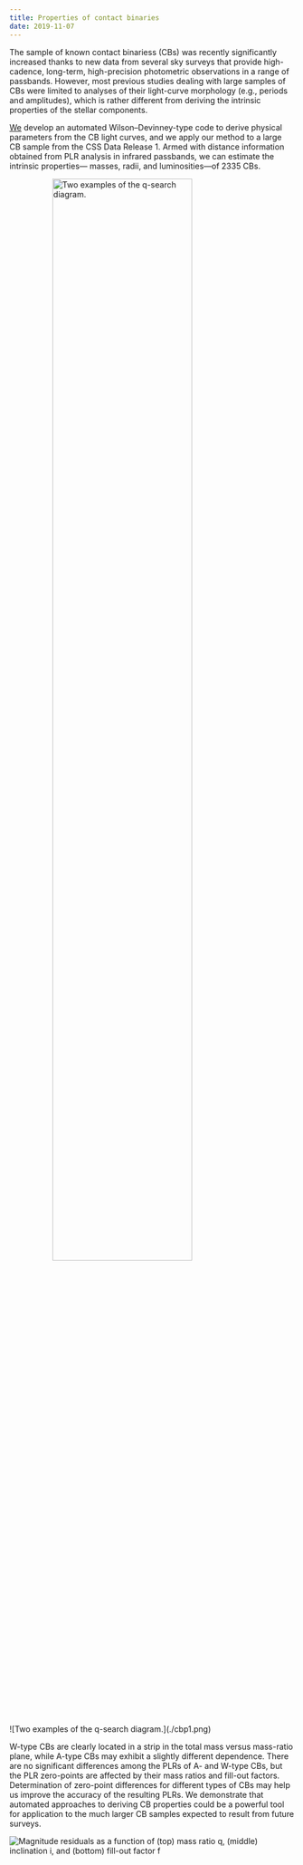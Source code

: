 ```yaml
---
title: Properties of contact binaries
date: 2019-11-07
---
```



The sample of known contact binariess (CBs) was recently significantly increased thanks to new data from several sky surveys that provide high-cadence, long-term, high-precision photometric observations in a range of passbands. However, most previous studies dealing with large samples of CBs were limited to analyses of their light-curve morphology (e.g., periods and amplitudes), which is rather different from deriving the intrinsic properties of the stellar components. 

[We](https://ui.adsabs.harvard.edu/abs/2020ApJS..247...50S/abstract) develop an automated Wilson–Devinney-type code to derive physical parameters from the CB light curves, and we apply our method to a large CB sample from the CSS Data Release 1. Armed with distance information obtained from PLR analysis in infrared passbands, we can estimate the intrinsic properties— masses, radii, and luminosities—of 2335 CBs.

<img src="/cbp1.png" width="70%" alt="Two examples of the q-search diagram." style="margin-left:auto; margin-right:auto; display:block"/>
![Two examples of the q-search diagram.](./cbp1.png)

W-type CBs are clearly located in a strip in the total mass versus mass-ratio plane, while A-type CBs may exhibit a slightly different dependence. There are no significant differences among the PLRs of A- and W-type CBs, but the PLR zero-points are affected by their mass ratios and fill-out factors. Determination of zero-point differences for different types of CBs may help us improve the accuracy of the resulting PLRs. We demonstrate that automated approaches to deriving CB properties could be a powerful tool for application to the much larger CB samples expected to result from future surveys.


![Magnitude residuals as a function of (top) mass ratio q, (middle) inclination i, and (bottom) fill-out factor f](./cbp2.png)
